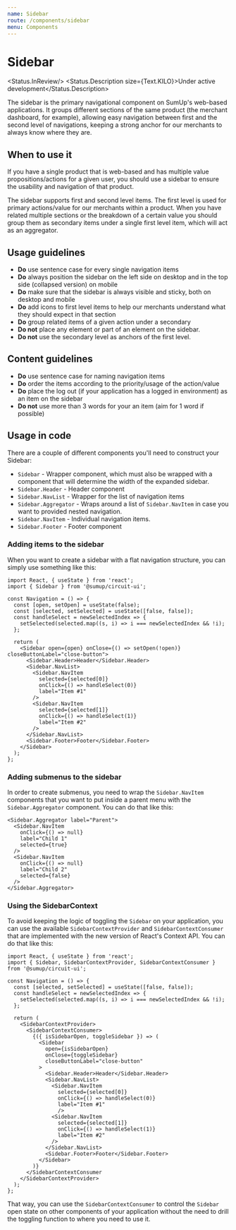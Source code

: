 ```yaml
---
name: Sidebar
route: /components/sidebar
menu: Components
---
```



# Sidebar

<Status.InReview/> <Status.Description size={Text.KILO}>Under active development</Status.Description>

The sidebar is the primary navigational component on SumUp's web-based applications. It groups different
sections of the same product (the merchant dashboard, for example), allowing easy navigation between first
and the second level of navigations, keeping a strong anchor for our merchants to always know where they are.

<Playground>
  <SidebarWithState />
</Playground>

<Props of={Sidebar} />

## When to use it

If you have a single product that is web-based and has multiple value propositions/actions for a given user,
you should use a sidebar to ensure the usability and navigation of that product.

The sidebar supports first and second level items. The first level is used for primary actions/value for our merchants within a product.
When you have related multiple sections or the breakdown of a certain value you should group them as secondary items under a single first level item,
which will act as an aggregator.

## Usage guidelines

- **Do** use sentence case for every single navigation items
- **Do** always position the sidebar on the left side on desktop and in the top side (collapsed version) on mobile
- **Do** make sure that the sidebar is always visible and sticky, both on desktop and mobile
- **Do** add icons to first level items to help our merchants understand what they should expect in that section
- **Do** group related items of a given action under a secondary
- **Do not** place any element or part of an element on the sidebar.
- **Do not** use the secondary level as anchors of the first level.


## Content guidelines

- **Do** use sentence case for naming navigation items
- **Do** order the items according to the priority/usage of the action/value
- **Do** place the log out (if your application has a logged in environment) as an item on the sidebar
- **Do not** use more than 3 words for your an item (aim for 1 word if possible)

## Usage in code

There are a couple of different components you'll need to construct your
Sidebar:

- `Sidebar` - Wrapper component, which must also be wrapped with a component
  that will determine the width of the expanded sidebar.
- `Sidebar.Header` - Header component
- `Sidebar.NavList` - Wrapper for the list of navigation items
- `Sidebar.Aggregator` - Wraps around a list of `Sidebar.NavItem` in case
  you want to provided nested navigation.
- `Sidebar.NavItem` - Individual navigation items.
- `Sidebar.Footer` - Footer component

### Adding items to the sidebar

When you want to create a sidebar with a flat navigation structure, you
can simply use something like this:

```
import React, { useState } from 'react';
import { Sidebar } from '@sumup/circuit-ui';

const Navigation = () => {
  const [open, setOpen] = useState(false);
  const [selected, setSelected] = useState([false, false]);
  const handleSelect = newSelectedIndex => {
    setSelected(selected.map((s, i) => i === newSelectedIndex && !i);
  };

  return (
    <Sidebar open={open} onClose={() => setOpen(!open)} closeButtonLabel="close-button">
      <Sidebar.Header>Header</Sidebar.Header>
      <Sidebar.NavList>
        <Sidebar.NavItem
          selected={selected[0]}
          onClick={() => handleSelect(0)}
          label="Item #1"
        />
        <Sidebar.NavItem
          selected={selected[1]}
          onClick={() => handleSelect(1)}
          label="Item #2"
        />
      </Sidebar.NavList>
      <Sidebar.Footer>Footer</Sidebar.Footer>
    </Sidebar>
  );
};

```

### Adding submenus to the sidebar

In order to create submenus, you need to wrap the `Sidebar.NavItem` components
that you want to put inside a parent menu with the `Sidebar.Aggregator`
component. You can do that like this:

```
<Sidebar.Aggregator label="Parent">
  <Sidebar.NavItem
    onClick={() => null}
    label="Child 1"
    selected={true}
  />
  <Sidebar.NavItem
    onClick={() => null}
    label="Child 2"
    selected={false}
  />
</Sidebar.Aggregator>
```

### Using the SidebarContext

To avoid keeping the logic of toggling the `Sidebar` on your application, you can use the available
`SidebarContextProvider` and `SidebarContextConsumer` that are implemented with the new version of
React's Context API. You can do that like this:

```
import React, { useState } from 'react';
import { Sidebar, SidebarContextProvider, SidebarContextConsumer } from '@sumup/circuit-ui';

const Navigation = () => {
  const [selected, setSelected] = useState([false, false]);
  const handleSelect = newSelectedIndex => {
    setSelected(selected.map((s, i) => i === newSelectedIndex && !i);
  };

  return (
    <SidebarContextProvider>
      <SidebarContextConsumer>
        {({ isSidebarOpen, toggleSidebar }) => (
          <Sidebar
            open={isSidebarOpen}
            onClose={toggleSidebar}
            closeButtonLabel="close-button"
          >
            <Sidebar.Header>Header</Sidebar.Header>
            <Sidebar.NavList>
              <Sidebar.NavItem
                selected={selected[0]}
                onClick={() => handleSelect(0)}
                label="Item #1"
                />
              <Sidebar.NavItem
                selected={selected[1]}
                onClick={() => handleSelect(1)}
                label="Item #2"
              />
            </Sidebar.NavList>
            <Sidebar.Footer>Footer</Sidebar.Footer>
          </Sidebar>
        )}
      </SidebarContextConsumer
    </SidebarContextProvider>
  );
};

```

That way, you can use the `SidebarContextConsumer` to control the `Sidebar` open state on other
components of your application without the need to drill the toggling function to where you need
to use it.
